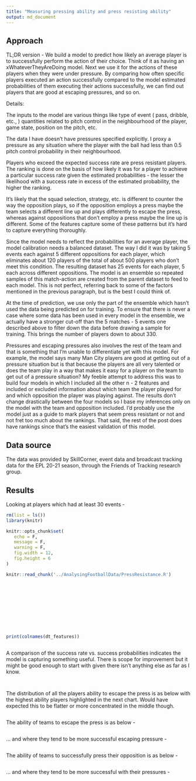 ```yaml
---
title: "Measuring pressing ability and press resisting ability"
output: md_document
---
```


## Approach

TL;DR version - We build a model to predict how likely an average player is to successfully perform the action of their choice.  Think of it as having an xWhateverTheyAreDoing model. Next we use it for the actions of these players when they were under pressure. By comparing how often specific players executed an action successfully compared to the model estimated probabilities of them executing their actions successfully, we can find out players that are good at escaping pressures, and so on.

Details:

The inputs to the model are various things like type of event ( pass, dribble, etc., ) quantities related to pitch control in the neighbourhood of the player, game state, position on the pitch, etc.

The data I have doesn't have pressures specified explicitly. I proxy a pressure as any situation where the player with the ball had less than 0.5 pitch control probability in their neighbourhood.

Players who exceed the expected success rate are press resistant players. The ranking is done on the basis of how likely it was for a player to achieve a particular success rate given the estimated probabilities - the lesser the likelihood with a success rate in excess of the estimated probability, the higher the ranking.

It's likely that the squad selection, strategy, etc. is different to counter the way the opposition plays, so if the opposition employs a press maybe the team selects a different line up and plays differently to escape the press, whereas against oppositions that don't employ a press maybe the line up is different. Some of the features capture some of these patterns but it's hard to capture everything thoroughly. 

Since the model needs to reflect the probabilities for an average player, the model calibration needs a balanced dataset. The way I did it was by taking 5 events each against 5 different oppositions for each player, which eliminates about 120 players of the total of about 500 players who don't meet this condition. The resulting dataset has 25 events for each player, 5 each across different oppositions. The model is an ensemble so repeated samples of this match-action are created from the parent dataset to feed to each model. This is not perfect, referring back to some of the factors mentioned in the previous paragraph, but is the best I could think of.

At the time of prediction, we use only the part of the ensemble which hasn't used the data being predicted on for training. To ensure that there is never a case where some data has been used in every model in the ensemble, we actually have a stronger cut-off than the 5 matches - 5 events one described above to filter down the data before drawing a sample for training. This brings the number of players down to about 330.

Pressures and escaping pressures also involves the rest of the team and that is something that I'm unable to differentiate yet with this model. For example, the model says many Man City players are good at getting out of a pressure situation but is that because the players are all very talented or does the team play in a way that makes it easy for a player on the team to get out of a pressure situation? My feeble attempt to address this was to build four models in which I included all the other n - 2 features and included or excluded information about which team the player played for and which opposition the player was playing against. The results don't change drastically between the four models so I base my inferences only on the model with the team and opposition included. I'd probably use the model just as a guide to mark players that seem press resistant or not and not fret too much about the rankings. That said, the rest of the post does have rankings since that's the easiest validation of this model.

## Data source

The data was provided by SkillCorner, event data and broadcast tracking data for the EPL 20-21 season, through the Friends of Tracking research group.

## Results

Looking at players which had at least 30 events -

```r

rm(list = ls())
library(knitr)

knitr::opts_chunk$set(
   echo = F,
   message = F,
   warning = F,
   fig.width = 12,
   fig.height = 6
)

knitr::read_chunk('../AnalysingFootballData/PressResistance.R')

```

```r
```

```r
```

```r
```

```r
```

```r
```

```r
```

```r
```

```r
```

```r
```

```r
```

```r
print(colnames(dt_features))
```

```r
```

A comparison of the success rate vs. success probabilities indicates the model is capturing something useful. There is scope for improvement but it might be good enough to start with given there isn't anything else as far as I know.

```r
```

```r
```

The distribution of all the players ability to escape the press is as below with the highest ability players highlighted in the next chart. Would have expected this to be flatter or more concentrated in the middle though.

```r
```

The ability of teams to escape the press is as below -

```r
```

... and where they tend to be more successful escaping pressure -

```r
```

The ability of teams to successfully press their opposition is as below -

```r
```

... and where they tend to be more successful with their pressures -

```r
```

## 
